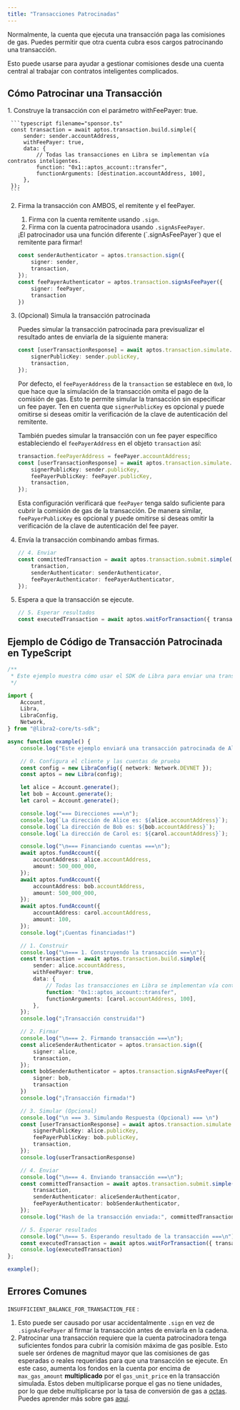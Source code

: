 ```yaml
---
title: "Transacciones Patrocinadas"
---
```



Normalmente, la cuenta que ejecuta una transacción paga las comisiones de gas. Puedes permitir que otra cuenta cubra esos cargos patrocinando una transacción.

Esto puede usarse para ayudar a gestionar comisiones desde una cuenta central al trabajar con contratos inteligentes complicados.

## Cómo Patrocinar una Transacción

<Steps>
  1. Construye la transacción con el parámetro withFeePayer: true.

     ```typescript filename="sponsor.ts"
     const transaction = await aptos.transaction.build.simple({
         sender: sender.accountAddress,
         withFeePayer: true,
         data: {
             // Todas las transacciones en Libra se implementan vía contratos inteligentes.
             function: "0x1::aptos_account::transfer",
             functionArguments: [destination.accountAddress, 100],
         },
     });
     ```

  2. Firma la transacción con AMBOS, el remitente y el feePayer.

     1. Firma con la cuenta remitente usando `.sign`.
     2. Firma con la cuenta patrocinadora usando `.signAsFeePayer`.

     <Aside type="caution">
       ¡El patrocinador usa una función diferente (`.signAsFeePayer`) que el remitente para firmar!
     </Aside>

     ```typescript filename="sponsor.ts"
     const senderAuthenticator = aptos.transaction.sign({
         signer: sender,
         transaction,
     });
     const feePayerAuthenticator = aptos.transaction.signAsFeePayer({
         signer: feePayer,
         transaction
     })
     ```

  3. (Opcional) Simula la transacción patrocinada

     Puedes simular la transacción patrocinada para previsualizar el resultado antes de enviarla de la siguiente manera:

     ```typescript filename="sponsor.ts"
     const [userTransactionResponse] = await aptos.transaction.simulate.simple({
         signerPublicKey: sender.publicKey,
         transaction,
     });
     ```

     Por defecto, el `feePayerAddress` de la `transaction` se establece en `0x0`, lo que hace que la simulación de la transacción omita el pago de la comisión de gas. Esto te permite simular la transacción sin especificar un fee payer. Ten en cuenta que `signerPublicKey` es opcional y puede omitirse si deseas omitir la verificación de la clave de autenticación del remitente.

     También puedes simular la transacción con un fee payer específico estableciendo el `feePayerAddress` en el objeto `transaction` así:

     ```typescript filename="sponsor.ts"
     transaction.feePayerAddress = feePayer.accountAddress;
     const [userTransactionResponse] = await aptos.transaction.simulate.simple({
         signerPublicKey: sender.publicKey,
         feePayerPublicKey: feePayer.publicKey,
         transaction,
     });
     ```

     Esta configuración verificará que `feePayer` tenga saldo suficiente para cubrir la comisión de gas de la transacción. De manera similar, `feePayerPublicKey` es opcional y puede omitirse si deseas omitir la verificación de la clave de autenticación del fee payer.

  4. Envía la transacción combinando ambas firmas.

     ```typescript filename="sponsor.ts"
     // 4. Enviar
     const committedTransaction = await aptos.transaction.submit.simple({
         transaction,
         senderAuthenticator: senderAuthenticator,
         feePayerAuthenticator: feePayerAuthenticator,
     });
     ```

  5. Espera a que la transacción se ejecute.

     ```typescript filename="sponsor.ts"
     // 5. Esperar resultados
     const executedTransaction = await aptos.waitForTransaction({ transactionHash: committedTransaction.hash });
     ```
</Steps>

## Ejemplo de Código de Transacción Patrocinada en TypeScript

```typescript filename="sponsor.ts"
/**
 * Este ejemplo muestra cómo usar el SDK de Libra para enviar una transacción con patrocinador.
 */

import {
    Account,
    Libra,
    LibraConfig,
    Network,
} from "@libra2-core/ts-sdk";

async function example() {
    console.log("Este ejemplo enviará una transacción patrocinada de Alice a Carol.");

    // 0. Configura el cliente y las cuentas de prueba
    const config = new LibraConfig({ network: Network.DEVNET });
    const aptos = new Libra(config);

    let alice = Account.generate();
    let bob = Account.generate();
    let carol = Account.generate();

    console.log("=== Direcciones ===\n");
    console.log(`La dirección de Alice es: ${alice.accountAddress}`);
    console.log(`La dirección de Bob es: ${bob.accountAddress}`);
    console.log(`La dirección de Carol es: ${carol.accountAddress}`);

    console.log("\n=== Financiando cuentas ===\n");
    await aptos.fundAccount({
        accountAddress: alice.accountAddress,
        amount: 500_000_000,
    });
    await aptos.fundAccount({
        accountAddress: bob.accountAddress,
        amount: 500_000_000,
    });
    await aptos.fundAccount({
        accountAddress: carol.accountAddress,
        amount: 100,
    });
    console.log("¡Cuentas financiadas!")

    // 1. Construir
    console.log("\n=== 1. Construyendo la transacción ===\n");
    const transaction = await aptos.transaction.build.simple({
        sender: alice.accountAddress,
        withFeePayer: true,
        data: {
            // Todas las transacciones en Libra se implementan vía contratos inteligentes.
            function: "0x1::aptos_account::transfer",
            functionArguments: [carol.accountAddress, 100],
        },
    });
    console.log("¡Transacción construida!")

    // 2. Firmar
    console.log("\n=== 2. Firmando transacción ===\n");
    const aliceSenderAuthenticator = aptos.transaction.sign({
        signer: alice,
        transaction,
    });
    const bobSenderAuthenticator = aptos.transaction.signAsFeePayer({
        signer: bob,
        transaction
    })
    console.log("¡Transacción firmada!")

    // 3. Simular (Opcional)
    console.log("\n === 3. Simulando Respuesta (Opcional) === \n")
    const [userTransactionResponse] = await aptos.transaction.simulate.simple({
        signerPublicKey: alice.publicKey,
        feePayerPublicKey: bob.publicKey,
        transaction,
    });
    console.log(userTransactionResponse)

    // 4. Enviar
    console.log("\n=== 4. Enviando transacción ===\n");
    const committedTransaction = await aptos.transaction.submit.simple({
        transaction,
        senderAuthenticator: aliceSenderAuthenticator,
        feePayerAuthenticator: bobSenderAuthenticator,
    });
    console.log("Hash de la transacción enviada:", committedTransaction.hash);

    // 5. Esperar resultados
    console.log("\n=== 5. Esperando resultado de la transacción ===\n");
    const executedTransaction = await aptos.waitForTransaction({ transactionHash: committedTransaction.hash });
    console.log(executedTransaction)
};

example();
```

## Errores Comunes

`INSUFFICIENT_BALANCE_FOR_TRANSACTION_FEE` :

1. Esto puede ser causado por usar accidentalmente `.sign` en vez de `.signAsFeePayer` al firmar la transacción antes de enviarla en la cadena.
2. Patrocinar una transacción requiere que la cuenta patrocinadora tenga suficientes fondos para cubrir la comisión máxima de gas posible. Esto suele ser órdenes de magnitud mayor que las comisiones de gas esperadas o reales requeridas para que una transacción se ejecute. En este caso, aumenta los fondos en la cuenta por encima de `max_gas_amount` **multiplicado** por el `gas_unit_price` en la transacción simulada. Estos deben multiplicarse porque el gas no tiene unidades, por lo que debe multiplicarse por la tasa de conversión de gas a [octas](/network/glossary#Octa). Puedes aprender más sobre gas [aquí](/network/blockchain/gas-txn-fee).
